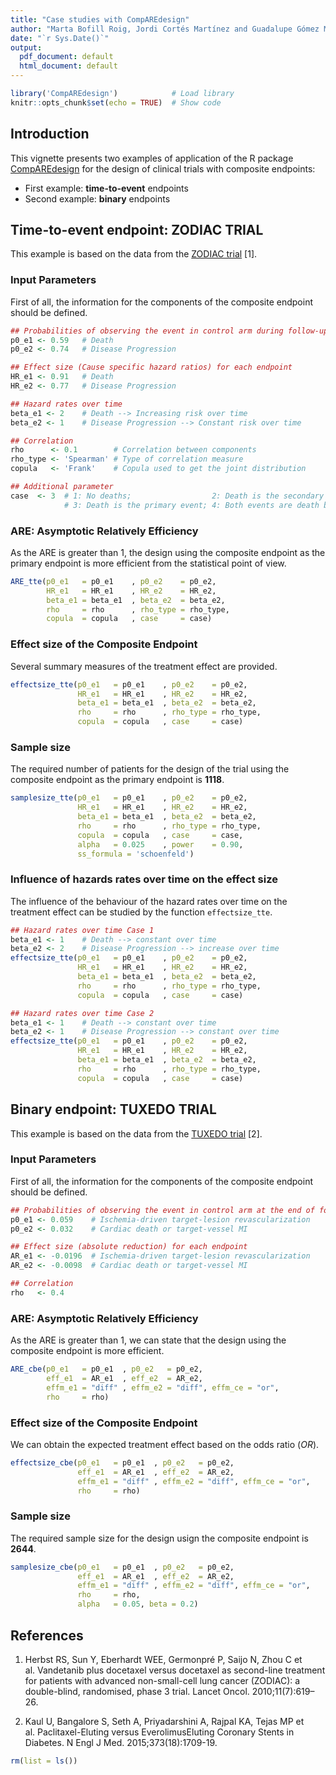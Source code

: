 ---
title: "Case studies with CompAREdesign"
author: "Marta Bofill Roig, Jordi Cortés Martínez and Guadalupe Gómez Melis"
date: "`r Sys.Date()`"
output:
  pdf_document: default
  html_document: default
---
 
```{r setup, include=FALSE, echo=FALSE}
library('CompAREdesign')            # Load library
knitr::opts_chunk$set(echo = TRUE)  # Show code
```

## Introduction

This vignette presents two examples of application of the R package [CompAREdesign](https://CRAN.R-project.org/package=CompAREdesign) for the design of clinical trials with composite endpoints:

- First example: **time-to-event** endpoints
- Second example: **binary** endpoints 

## Time-to-event endpoint: ZODIAC TRIAL

This example is based on the data from the [ZODIAC trial](https://doi.org/10.1016/S1470-2045(10)70132-7) [1].

### Input Parameters

First of all, the information for the components of the composite endpoint should be defined.

```{r}
## Probabilities of observing the event in control arm during follow-up
p0_e1 <- 0.59   # Death
p0_e2 <- 0.74   # Disease Progression  

## Effect size (Cause specific hazard ratios) for each endpoint
HR_e1 <- 0.91   # Death
HR_e2 <- 0.77   # Disease Progression

## Hazard rates over time
beta_e1 <- 2    # Death --> Increasing risk over time
beta_e2 <- 1    # Disease Progression --> Constant risk over time

## Correlation
rho      <- 0.1        # Correlation between components
rho_type <- 'Spearman' # Type of correlation measure
copula   <- 'Frank'    # Copula used to get the joint distribution

## Additional parameter
case  <- 3  # 1: No deaths;                  2: Death is the secondary event; 
            # 3: Death is the primary event; 4: Both events are death by different causes
```

### ARE: Asymptotic Relatively Efficiency

As the ARE is greater than 1, the design using the composite endpoint as the primary endpoint is more efficient from the statistical point of view.

```{r}
ARE_tte(p0_e1   = p0_e1    , p0_e2    = p0_e2, 
        HR_e1   = HR_e1    , HR_e2    = HR_e2, 
        beta_e1 = beta_e1  , beta_e2  = beta_e2,  
        rho     = rho      , rho_type = rho_type, 
        copula  = copula   , case     = case) 
```

### Effect size of the Composite Endpoint

Several summary measures of the treatment effect are provided.

```{r}
effectsize_tte(p0_e1   = p0_e1    , p0_e2    = p0_e2, 
               HR_e1   = HR_e1    , HR_e2    = HR_e2, 
               beta_e1 = beta_e1  , beta_e2  = beta_e2,  
               rho     = rho      , rho_type = rho_type, 
               copula  = copula   , case     = case) 
```

### Sample size

The required number of patients for the design of the trial using the composite endpoint as the primary endpoint is **1118**.

```{r}
samplesize_tte(p0_e1   = p0_e1    , p0_e2    = p0_e2, 
               HR_e1   = HR_e1    , HR_e2    = HR_e2, 
               beta_e1 = beta_e1  , beta_e2  = beta_e2,  
               rho     = rho      , rho_type = rho_type, 
               copula  = copula   , case     = case, 
               alpha   = 0.025    , power    = 0.90,
               ss_formula = 'schoenfeld') 

```

### Influence of hazards rates over time on the effect size

The influence of the behaviour of the hazard rates over time on the treatment effect
can be studied by the function `effectsize_tte`.

```{r}
## Hazard rates over time Case 1
beta_e1 <- 1    # Death --> constant over time
beta_e2 <- 2    # Disease Progression --> increase over time
effectsize_tte(p0_e1   = p0_e1    , p0_e2    = p0_e2, 
               HR_e1   = HR_e1    , HR_e2    = HR_e2, 
               beta_e1 = beta_e1  , beta_e2  = beta_e2,  
               rho     = rho      , rho_type = rho_type, 
               copula  = copula   , case     = case) 

## Hazard rates over time Case 2
beta_e1 <- 1    # Death --> constant over time
beta_e2 <- 1    # Disease Progression --> constant over time
effectsize_tte(p0_e1   = p0_e1    , p0_e2    = p0_e2, 
               HR_e1   = HR_e1    , HR_e2    = HR_e2, 
               beta_e1 = beta_e1  , beta_e2  = beta_e2,  
               rho     = rho      , rho_type = rho_type, 
               copula  = copula   , case     = case) 
```

## Binary endpoint: TUXEDO TRIAL

This example is based on the data from the [TUXEDO trial](https://doi.org/10.1056/nejmoa1510188) [2].

### Input Parameters

First of all, the information for the components of the composite endpoint should be defined.

```{r}
## Probabilities of observing the event in control arm at the end of follow-up
p0_e1 <- 0.059    # Ischemia-driven target-lesion revascularization 
p0_e2 <- 0.032    # Cardiac death or target-vessel MI 

## Effect size (absolute reduction) for each endpoint
AR_e1 <- -0.0196  # Ischemia-driven target-lesion revascularization 
AR_e2 <- -0.0098  # Cardiac death or target-vessel MI

## Correlation
rho   <- 0.4
```

### ARE: Asymptotic Relatively Efficiency

As the ARE is greater than 1, we can state that the design using the composite endpoint is more efficient.

```{r}
ARE_cbe(p0_e1   = p0_e1  , p0_e2   = p0_e2, 
        eff_e1  = AR_e1  , eff_e2  = AR_e2, 
        effm_e1 = "diff" , effm_e2 = "diff", effm_ce = "or",
        rho     = rho) 
```

### Effect size of the Composite Endpoint

We can obtain the expected treatment effect based on the odds ratio (*OR*).

```{r}
effectsize_cbe(p0_e1   = p0_e1  , p0_e2   = p0_e2, 
               eff_e1  = AR_e1  , eff_e2  = AR_e2, 
               effm_e1 = "diff" , effm_e2 = "diff", effm_ce = "or",
               rho     = rho) 
```

### Sample size

The required sample size for the design usign the composite endpoint is **2644**.

```{r}
samplesize_cbe(p0_e1   = p0_e1  , p0_e2   = p0_e2, 
               eff_e1  = AR_e1  , eff_e2  = AR_e2, 
               effm_e1 = "diff" , effm_e2 = "diff", effm_ce = "or",
               rho     = rho,
               alpha   = 0.05, beta = 0.2) 
```

## References

1. Herbst RS, Sun Y, Eberhardt WEE, Germonpré P, Saijo N, Zhou C et al. Vandetanib plus docetaxel versus docetaxel as second-line treatment for patients with advanced non-small-cell lung cancer (ZODIAC): a double-blind, randomised, phase 3 trial. Lancet Oncol. 2010;11(7):619–26.

2. Kaul U, Bangalore S, Seth A, Priyadarshini A, Rajpal KA, Tejas MP et al. Paclitaxel-Eluting versus EverolimusEluting Coronary Stents in Diabetes. N Engl J Med. 2015;373(18):1709-19.



```{r, echo = FALSE}
rm(list = ls())
```